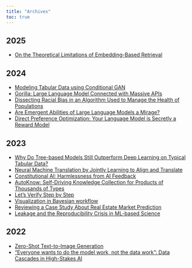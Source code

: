 ```yaml
---
title: "Archives"
toc: true
---
```


## 2025

- [On the Theoretical Limitations of Embedding-Based Retrieval](posts/20250925/index.qmd)

## 2024

- [Modeling Tabular Data using Conditional GAN](posts/20240530/index.qmd)
- [Gorilla: Large Language Model Connected with Massive APIs](posts/20240418/index.qmd)
- [Dissecting Racial Bias in an Algorithm Used to Manage the Health of Populations](posts/20240328/index.ipynb)
- [Are Emergent Abilities of Large Language Models a Mirage?](posts/20240229/index.qmd)
- [Direct Preference Optimization: Your Language Model is Secretly a Reward Model](posts/20240125/index.qmd)

## 2023

- [Why Do Tree-based Models Still Outperform Deep Learning on Typical Tabular Data?](posts/20231019/index.qmd)
- [Neural Machine Translation by Jointly Learning to Align and Translate](posts/20230928/index.qmd)
- [Constitutional AI: Harmlessness from AI Feedback](posts/20230831/index.qmd)
- [AutoKnow: Self-Driving Knowledge Collection for Products of Thousands of Types](posts/20230720/index.qmd)
- [Let's Verify Step by Step](posts/20230622/index.qmd)
- [Visualization in Bayesian workflow](posts/20230329/index.qmd)
- [Reviewing a Case Study About Real Estate Market Prediction](posts/20230223/index.qmd)
- [Leakage and the Reproducibility Crisis in ML-based Science](posts/20230126/index.qmd)

## 2022

- [Zero-Shot Text-to-Image Generation](posts/20221215/index.qmd)
- ["Everyone wants to do the model work, not the data work": Data Cascades in High-Stakes AI](posts/20221027/index.qmd)
